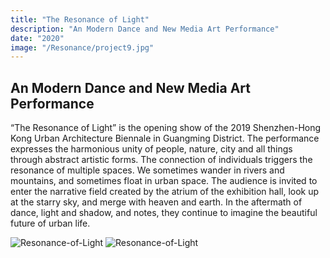 ```yaml
---
title: "The Resonance of Light"
description: "An Modern Dance and New Media Art Performance"
date: "2020"
image: "/Resonance/project9.jpg"
---
```


## An Modern Dance and New Media Art Performance

“The Resonance of Light” is the opening show of the 2019 Shenzhen-Hong Kong Urban Architecture Biennale in Guangming District. The performance expresses the harmonious unity of people, nature, city and all things through abstract artistic forms. The connection of individuals triggers the resonance of multiple spaces. We sometimes wander in rivers and mountains, and sometimes float in urban space. The audience is invited to enter the narrative field created by the atrium of the exhibition hall, look up at the starry sky, and merge with heaven and earth. In the aftermath of dance, light and shadow, and notes, they continue to imagine the beautiful future of urban life.

![Resonance-of-Light](/Resonance/project9_1.jpg)
![Resonance-of-Light](/Resonance/project9_2.jpg)